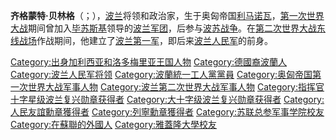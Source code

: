 '''齐格蒙特·贝林格'''（{{lang-pl|Zygmunt Henryk Berling}}；{{bd|1896年|4月28日|1980年|7月11日}}），[[波兰|波兰]]将领和政治家，生于奥匈帝国[[利马诺瓦|利马诺瓦]]，[[第一次世界大战|第一次世界大战]]期间曾加入[[毕苏斯基|毕苏斯基]]领导的[[波蘭軍團_(第一次世界大戰)|波兰军团]]，后参与[[波苏战争|波苏战争]]。在[[第二次世界大战|第二次世界大战]][[东线战场|东线战场]]作战期间，他建立了[[波蘭第1軍團_(第二次世界大戰)|波兰第一军]]，即后来[[波兰人民军|波兰人民军]]的前身。

[[Category:出身加利西亚和洛多梅里亚王国人物|Category:出身加利西亚和洛多梅里亚王国人物]]
[[Category:德國裔波蘭人|Category:德國裔波蘭人]]
[[Category:波兰人民军将领|Category:波兰人民军将领]]
[[Category:波蘭統一工人黨黨員|Category:波蘭統一工人黨黨員]]
[[Category:奥匈帝国第一次世界大战军事人物|Category:奥匈帝国第一次世界大战军事人物]]
[[Category:波兰第二次世界大战军事人物|Category:波兰第二次世界大战军事人物]]
[[Category:指挥官十字星级波兰复兴勋章获得者|Category:指挥官十字星级波兰复兴勋章获得者]]
[[Category:大十字级波兰复兴勋章获得者|Category:大十字级波兰复兴勋章获得者]]
[[Category:人民友誼勳章獲得者|Category:人民友誼勳章獲得者]]
[[Category:列寧勳章獲得者|Category:列寧勳章獲得者]]
[[Category:苏联总参军事学院校友|Category:苏联总参军事学院校友]]
[[Category:在蘇聯的外國人|Category:在蘇聯的外國人]]
[[Category:雅蓋隆大學校友|Category:雅蓋隆大學校友]]
